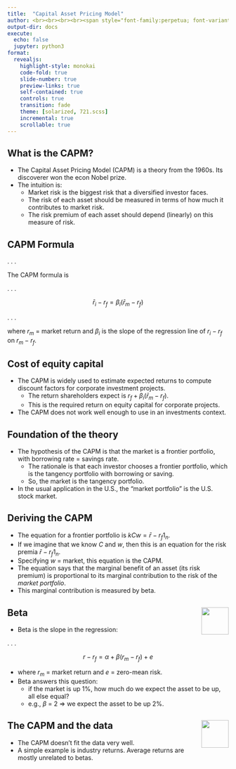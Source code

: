 ```yaml
---
title:  "Capital Asset Pricing Model"
author: <br><br><br><br><span style="font-family:perpetua; font-variant:small-caps; color:#606060;">Kerry Back</span><br><br><img src="RiceBusiness-transparent-logo-sm.png"  height=80>
output-dir: docs
execute:
  echo: false
  jupyter: python3
format: 
  revealjs:
    highlight-style: monokai
    code-fold: true
    slide-number: true
    preview-links: true
    self-contained: true
    controls: true
    transition: fade
    theme: [solarized, 721.scss]
    incremental: true
    scrollable: true
---
```


## What is the CAPM?

- The Capital Asset Pricing Model (CAPM) is a theory from the 1960s.  Its discoverer won the econ Nobel prize.
- The intuition is:
  - Market risk is the biggest risk that a diversified investor faces.
  - The risk of each asset should be measured in terms of how much it contributes to market risk.
  - The risk premium of each asset should depend (linearly) on this measure of risk.

##  CAPM Formula

. . .

The CAPM formula is 

. . .

$$\bar{r}_i - r_f = \beta_i(\bar{r}_m-r_f)$$

. . .

where $r_m$ = market return and $\beta_i$ is the slope of the regression line of $r_i-r_f$ on $r_m-r_f$.

## Cost of equity capital

- The CAPM is widely used to estimate expected returns to compute discount factors for corporate investment projects.
  - The return shareholders expect is $r_f + \beta_i(\bar{r}_m - r_f)$.
  - This is the required return on equity capital for corporate projects.
- The CAPM does not work well enough to use in an investments context.


## Foundation of the theory

- The hypothesis of the CAPM is that the market is a frontier portfolio, with borrowing rate = savings rate.
  - The rationale is that each investor chooses a frontier portfolio, which is the tangency portfolio with borrowing or saving.
  - So, the market is the tangency portfolio.
- In the usual application in the U.S., the "market portfolio" is the U.S. stock market.

## Deriving the CAPM

- The equation for a frontier portfolio is $kCw = \bar{r} - r_f1_n$.
- If we imagine that we know $C$ and $w$, then this is an equation for the risk premia $\bar{r}-r_f1_n$.
- Specifying $w$ = market, this equation is the CAPM.
- The equation says that the marginal benefit of an asset (its risk premium) is proportional to its marginal contribution to the risk of the *market portfolio*.
- This marginal contribution is measured by beta.

## Beta <a href="https://learn-investments.rice-business.org/capm/costequity"><img src="images/Rice_Owl.jpg" style="width:.65in;" align=right></a>

- Beta is the slope in the regression:

. . . 

$$r-r_{f}=\alpha + \beta(r_m-r_f)+e$$

- where $r_{m}$ = market return and
$e$ = zero-mean risk.
- Beta answers this question:
  - if the market is up 1%, how much do we expect the asset to be up, all else equal?
  - e.g., $\beta$ = 2 $\Rightarrow$ we expect the asset to be up 2%.
 

## The CAPM and the data <a href="https://learn-investments.rice-business.org/capm/sml-industries"><img src="images/Rice_Owl.jpg" style="width:.65in;" align="right" vertical-align="center"></a>

- The CAPM doesn't fit the data very well.
- A simple example is industry returns. Average returns are mostly unrelated to betas.

